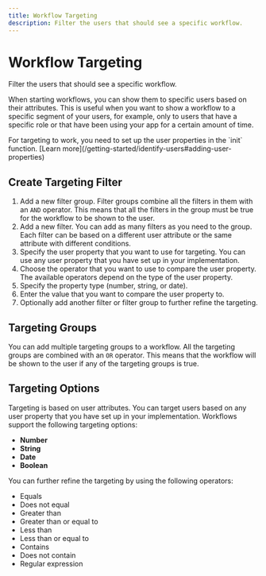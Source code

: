 ```yaml
---
title: Workflow Targeting
description: Filter the users that should see a specific workflow.
---
```


# Workflow Targeting

Filter the users that should see a specific workflow.



When starting workflows, you can show them to specific users based on their attributes. This is useful when you want to show a workflow to a specific segment of your users, for example, only to users that have a specific role or that have been using your app for a certain amount of time.

<Callout variant="warning">
  For targeting to work, you need to set up the user properties in the `init` function. [Learn more](/getting-started/identify-users#adding-user-properties)
</Callout>

## Create Targeting Filter

1. Add a new filter group. Filter groups combine all the filters in them with an `AND` operator. This means that all the filters in the group must be true for the workflow to be shown to the user.
2. Add a new filter. You can add as many filters as you need to the group. Each filter can be based on a different user attribute or the same attribute with different conditions.
3. Specify the user property that you want to use for targeting. You can use any user property that you have set up in your implementation.
4. Choose the operator that you want to use to compare the user property. The available operators depend on the type of the user property.
5. Specify the property type (number, string, or date).
6. Enter the value that you want to compare the user property to.
7. Optionally add another filter or filter group to further refine the targeting.

## Targeting Groups

You can add multiple targeting groups to a workflow. All the targeting groups are combined with an `OR` operator. This means that the workflow will be shown to the user if any of the targeting groups is true.

## Targeting Options

Targeting is based on user attributes. You can target users based on any user property that you have set up in your implementation. Workflows support the following targeting options:

- **Number**
- **String**
- **Date**
- **Boolean**

You can further refine the targeting by using the following operators:

- Equals
- Does not equal
- Greater than
- Greater than or equal to
- Less than
- Less than or equal to
- Contains
- Does not contain
- Regular expression
